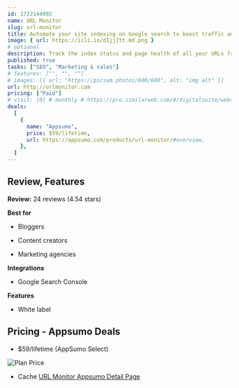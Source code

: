 ```yaml
---
id: 1722144092
name: URL Monitor
slug: url-monitor
title: Automate your site indexing on Google search to boost traffic and visibility
image: { url: https://iili.io/dIjjItt.md.png }
# optional
description: Track the index status and page health of all your URLs from a single dashboardAutomate your site indexing to start appearing in search results without the heavy lifting
published: true
tasks: ["SEO", "Marketing & sales"]
# features: ["", "", ""]
# images: [{ url: "https://picsum.photos/600/600", alt: "img alt" }]
url: http://urlmonitor.com
pricing: ["Paid"]
# visit: [0] # monthly # https://pro.similarweb.com/#/digitalsuite/websiteanalysis/home
deals:
  [
    {
      name: "Appsumo",
      price: $59/lifetime,
      url: https://appsumo.com/products/url-monitor/#overview,
    },
  ]
---
```


## Review, Features

**Review:** 24 reviews (4.54 stars)

**Best for**

- Bloggers

- Content creators

- Marketing agencies

**Integrations**

- Google Search Console

**Features**

- White label

## Pricing - Appsumo Deals

- $59/lifetime (AppSumo Select)

<Img src="https://iili.io/dIwY6bf.png" alt="Plan Price" />

- Cache [URL Monitor Appsumo Detail Page](https://iili.io/dIwaC5g.png)
